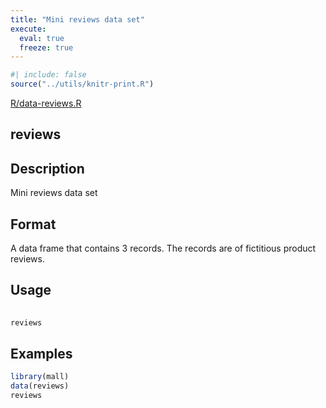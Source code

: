 ```yaml
---
title: "Mini reviews data set"
execute:
  eval: true
  freeze: true
---
```


```r
#| include: false
source("../utils/knitr-print.R")
```

[R/data-reviews.R](https://github.com/edgararuiz/mall/blob/main/R/data-reviews.R)

## reviews

## Description
 Mini reviews data set 

## Format
 A data frame that contains 3 records. The records are of fictitious product reviews. 

## Usage
```r
 
reviews 
```






## Examples
```r
 
library(mall) 
data(reviews) 
reviews 
 
```


